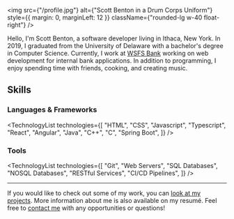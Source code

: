 
<img
  src={"/profile.jpg"}
  alt={"Scott Benton in a Drum Corps Uniform"}
  style={{ margin: 0, marginLeft: 12 }}
  className={"rounded-lg w-40 float-right"}
/>

Hello, I'm Scott Benton, a software developer living in Ithaca, New York.
In 2019, I graduated from the University of Delaware with a bachelor's degree in Computer Science.
Currently, I work at [WSFS Bank](https://wsfsbank.com) working on web development for internal bank applications.
In addition to programming, I enjoy spending time with friends, cooking, and creating music.

## Skills

### Languages & Frameworks

<TechnologyList
  technologies={[
    "HTML",
    "CSS",
    "Javascript",
    "Typescript",
    "React",
    "Angular",
    "Java",
    "C++",
    "C",
    "Spring Boot",
  ]}
/>

### Tools

<TechnologyList
  technologies={[
    "Git",
    "Web Servers",
    "SQL Databases",
    "NOSQL Databases",
    "RESTful Services",
    "CI/CD Pipelines",
  ]}
/>

---

If you would like to check out some of my work, you can [look at my projects](/projects). More information about me is also available on my resumé. Feel free to [contact me](/contact) with any opportunities or questions!
